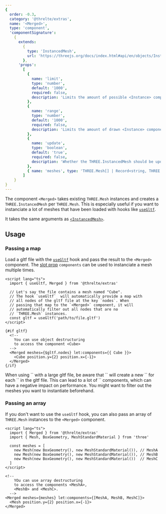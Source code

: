 ```yaml
---
{
  order: -0.3,
  category: '@threlte/extras',
  name: '<Merged>',
  type: 'component',
  'componentSignature':
    {
      extends:
        {
          type: 'InstancedMesh',
          url: 'https://threejs.org/docs/index.html#api/en/objects/InstancedMesh'
        },
      'props':
        [
          {
            name: 'limit',
            type: 'number',
            default: '1000',
            required: false,
            description: 'Limits the amount of possible <Instance> components.'
          },
          {
            name: 'range',
            type: 'number',
            default: '1000',
            required: false,
            description: 'Limits the amount of drawn <Instance> components.'
          },
          {
            name: 'update',
            type: 'boolean',
            default: 'true',
            required: false,
            description: 'Whether the THREE.InstancedMesh should be updated.'
          },
          { name: 'meshes', type: 'THREE.Mesh[] | Record<string, THREE.Mesh>', required: true }
        ]
    }
}
---
```


The component `<Merged>` takes existing `THREE.Mesh` instances and creates a `THREE.InstancedMesh` per `THREE.Mesh`. This is especially useful if you want to instanciate a lot of meshes that have been loaded with hooks like [`useGltf`](/docs/reference/extras/use-gltf).

It takes the same arguments as [`<InstancedMesh>`](/docs/reference/extras/instanced-mesh).

<Example path="extras/instanced-mesh/merged" />

## Usage

### Passing a map

Load a gltf file with the [`useGltf`](/docs/reference/extras/use-gltf) hook and pass the result to the `<Merged>` component. The [slot prop](https://svelte.dev/docs#template-syntax-slot) `components` can be used to instanciate a mesh multiple times.

```svelte
<script lang="ts">
  import { useGltf, Merged } from '@threlte/extras'

  // Let's say the file contains a mesh named "Cube".
  // The hook `useGltf`  will automatically provide a map with
  // all nodes of the gltf file at the key `nodes`. When
  // passing that map to the `<Merged>` component, it will
  // automatically filter out all nodes that are no
  // `THREE.Mesh` instances.
  const gltf = useGltf('path/to/file.gltf')
</script>

{#if gltf}
  <!--
    You can use object destructuring
    to access the component <Cube>
  -->
  <Merged meshes={$gltf.nodes} let:components={{ Cube }}>
    <Cube position.y={2} position.x={-1}>
  </Merged>
{/if}
```

<Tip type="tip">
  When using `<Merged>` with a large gltf file, be aware that `<Merged>` will
	create a new `<InstancedMesh>` for each `<Mesh>` in the gltf file.
  This can lead to a lot of `<InstancedMesh>` components, which can have a negative
  impact on performance. You might want to filter out the meshes you want to
  instantiate beforehand.
</Tip>

### Passing an array

If you don't want to use the `useGltf` hook, you can also pass an array of `THREE.Mesh` instances to the `<Merged>` component.

```svelte
<script lang="ts">
  import { Merged } from '@threlte/extras'
  import { Mesh, BoxGeometry, MeshStandardMaterial } from 'three'

  const meshes = [
    new Mesh(new BoxGeometry(), new MeshStandardMaterial()), // MeshA
    new Mesh(new BoxGeometry(), new MeshStandardMaterial()), // MeshB
    new Mesh(new BoxGeometry(), new MeshStandardMaterial())  // MeshC
  ]
</script>

<!--
    YOu can use array destructuring
    to access the components <MeshA>,
    <MeshB> and <MeshC>.
  -->
<Merged meshes={meshes} let:components={[MeshA, MeshB, MeshC]}>
  <Mesh position.y={2} position.x={-1}>
</Merged>
```
